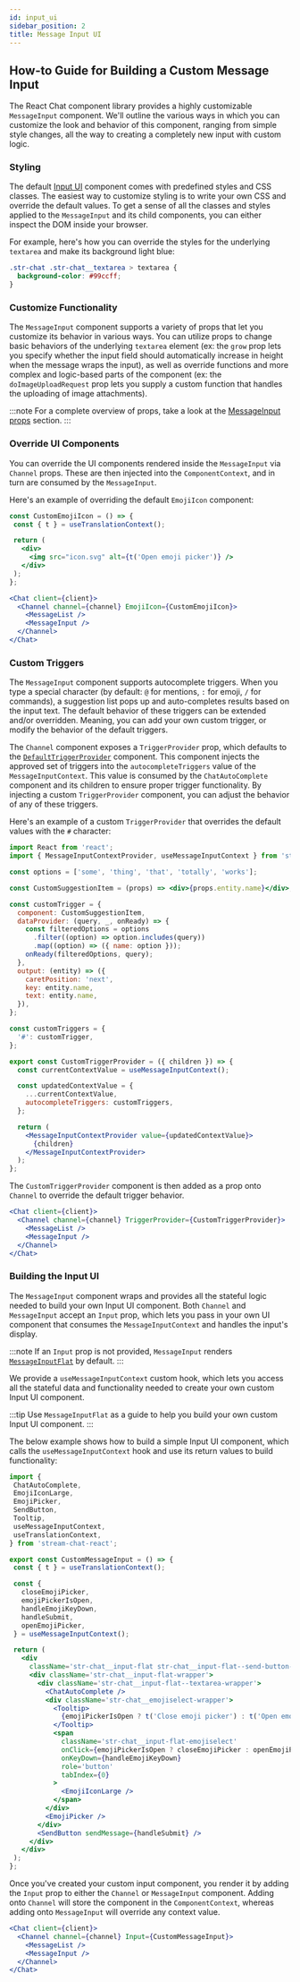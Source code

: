 ```yaml
---
id: input_ui
sidebar_position: 2
title: Message Input UI
---
```


## How-to Guide for Building a Custom Message Input

The React Chat component library provides a highly customizable `MessageInput` component. We'll outline the various ways in which you
can customize the look and behavior of this component, ranging from simple style changes, all the way to creating a completely
new input with custom logic.

### Styling

The default [Input UI](../message-input-components/input-ui.mdx) component comes with predefined styles and CSS classes. The easiest way
to customize styling is to write your own CSS and override the default values. To get a sense of all the classes and styles
applied to the `MessageInput` and its child components, you can either inspect the DOM inside your browser.

For example, here's how you can override the styles for the underlying `textarea` and make its background light blue:

```css
.str-chat .str-chat__textarea > textarea {
  background-color: #99ccff;
}
```

### Customize Functionality

The `MessageInput` component supports a variety of props that let you customize its behavior in various ways.
You can utilize props to change basic behaviors of the underlying `textarea` element (ex: the `grow` prop lets you specify
whether the input field should automatically increase in height when the message wraps the input), as well as override
functions and more complex and logic-based parts of the component (ex: the `doImageUploadRequest` prop lets you supply a custom
function that handles the uploading of image attachments).

:::note
For a complete overview of props, take a look at the [MessageInput props](../message-input-components/message-input.mdx#props) section.
:::

### Override UI Components

You can override the UI components rendered inside the `MessageInput` via `Channel` props. These are then injected into the `ComponentContext`, and in turn are consumed by the
`MessageInput`.

Here's an example of overriding the default `EmojiIcon` component:

```jsx
const CustomEmojiIcon = () => {
 const { t } = useTranslationContext();

 return (
   <div>
     <img src="icon.svg" alt={t('Open emoji picker')} />
   </div>
 );
};

<Chat client={client}>
  <Channel channel={channel} EmojiIcon={CustomEmojiIcon}>
    <MessageList />
    <MessageInput />
  </Channel>
</Chat>
```

### Custom Triggers

The `MessageInput` component supports autocomplete triggers. When you type a special character (by default: `@` for mentions,
`:` for emoji, `/` for commands), a suggestion list pops up and auto-completes results based on the input text. The default
behavior of these triggers can be extended and/or overridden. Meaning, you can add your own custom trigger, or modify the
behavior of the default triggers.

The `Channel` component exposes a `TriggerProvider` prop, which defaults to the [`DefaultTriggerProvider`](https://github.com/GetStream/stream-chat-react/blob/master/src/components/MessageInput/DefaultTriggerProvider.tsx)
component. This component injects the approved set of triggers into the `autocompleteTriggers`
value of the `MessageInputContext`. This value is consumed by the `ChatAutoComplete` component and its children to ensure
proper trigger functionality. By injecting a custom `TriggerProvider` component, you can adjust the behavior of any of these
triggers.

Here's an example of a custom `TriggerProvider` that overrides the default values with the `#` character:

```jsx
import React from 'react';
import { MessageInputContextProvider, useMessageInputContext } from 'stream-chat-react';

const options = ['some', 'thing', 'that', 'totally', 'works'];

const CustomSuggestionItem = (props) => <div>{props.entity.name}</div>;

const customTrigger = {
  component: CustomSuggestionItem,
  dataProvider: (query, _, onReady) => {
    const filteredOptions = options
      .filter((option) => option.includes(query))
      .map((option) => ({ name: option }));
    onReady(filteredOptions, query);
  },
  output: (entity) => ({
    caretPosition: 'next',
    key: entity.name,
    text: entity.name,
  }),
};

const customTriggers = {
  '#': customTrigger,
};

export const CustomTriggerProvider = ({ children }) => {
  const currentContextValue = useMessageInputContext();

  const updatedContextValue = {
    ...currentContextValue,
    autocompleteTriggers: customTriggers,
  };

  return (
    <MessageInputContextProvider value={updatedContextValue}>
      {children}
    </MessageInputContextProvider>
  );
};
```

The `CustomTriggerProvider` component is then added as a prop onto `Channel` to override the default trigger behavior.

```jsx
<Chat client={client}>
  <Channel channel={channel} TriggerProvider={CustomTriggerProvider}>
    <MessageList />
    <MessageInput />
  </Channel>
</Chat>
```

### Building the Input UI

The `MessageInput` component wraps and provides all the stateful logic needed to build your own Input UI component.
Both `Channel` and `MessageInput` accept an `Input` prop, which lets you pass in your own UI component that consumes the
`MessageInputContext` and handles the input's display.

:::note
If an `Input` prop is not provided, `MessageInput` renders [`MessageInputFlat`](https://github.com/GetStream/stream-chat-react/blob/master/src/components/MessageInput/MessageInputFlat.tsx)
by default.
:::

We provide a `useMessageInputContext` custom hook, which lets you access all the stateful data and functionality needed
to create your own custom Input UI component.

:::tip
Use `MessageInputFlat` as a guide to help you build your own custom Input UI component.
:::

The below example shows how to build a simple Input UI component, which calls the `useMessageInputContext` hook
and use its return values to build functionality:

```jsx
import {
 ChatAutoComplete,
 EmojiIconLarge,
 EmojiPicker,
 SendButton,
 Tooltip,
 useMessageInputContext,
 useTranslationContext,
} from 'stream-chat-react';

export const CustomMessageInput = () => {
 const { t } = useTranslationContext();

 const {
   closeEmojiPicker,
   emojiPickerIsOpen,
   handleEmojiKeyDown,
   handleSubmit,
   openEmojiPicker,
 } = useMessageInputContext();

 return (
   <div
     className='str-chat__input-flat str-chat__input-flat--send-button-active'>
     <div className='str-chat__input-flat-wrapper'>
       <div className='str-chat__input-flat--textarea-wrapper'>
         <ChatAutoComplete />
         <div className='str-chat__emojiselect-wrapper'>
           <Tooltip>
             {emojiPickerIsOpen ? t('Close emoji picker') : t('Open emoji picker')}
           </Tooltip>
           <span
             className='str-chat__input-flat-emojiselect'
             onClick={emojiPickerIsOpen ? closeEmojiPicker : openEmojiPicker}
             onKeyDown={handleEmojiKeyDown}
             role='button'
             tabIndex={0}
           >
             <EmojiIconLarge />
           </span>
         </div>
         <EmojiPicker />
       </div>
       <SendButton sendMessage={handleSubmit} />
     </div>
   </div>
 );
};
```

Once you've created your custom input component, you render it by adding the `Input` prop to either the `Channel` or `MessageInput`
component. Adding onto `Channel` will store the component in the `ComponentContext`, whereas adding onto `MessageInput` will
override any context value.

```jsx
<Chat client={client}>
  <Channel channel={channel} Input={CustomMessageInput}>
    <MessageList />
    <MessageInput />
  </Channel>
</Chat>
```
